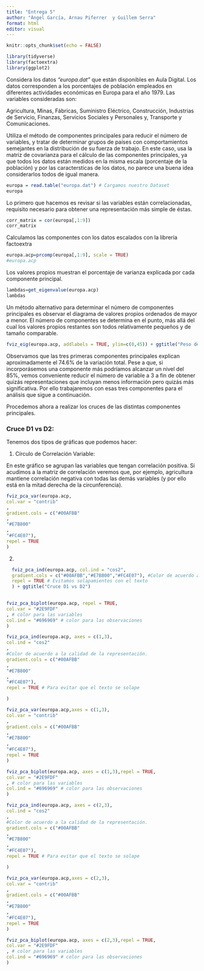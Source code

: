```yaml
---
title: "Entrega 5"
author: "Ángel García, Arnau Piferrer  y Guillem Serra"
format: html
editor: visual
---
```


```r
knitr::opts_chunk$set(echo = FALSE)
```

```r
library(tidyverse)
library(factoextra)
library(ggplot2)
```

Considera los datos *"europa.dat"* que están disponibles en Aula Digital. Los datos corresponden a los porcentajes de población empleados en diferentes actividades económicas en Europa para el año 1979. Las variables consideradas son:

Agricultura, Minas, Fábricas, Suministro Eléctrico, Construcción, Industrias de Servicio, Finanzas, Servicios Sociales y Personales y, Transporte y Comunicaciones.

Utiliza el método de componentes principales para reducir el número de variables, y tratar de determinar grupos de países con comportamientos semejantes en la distribución de su fuerza de trabajo. En este caso, usa la matriz de covarianza para el cálculo de las componentes principales, ya que todos los datos están medidos en la misma escala (porcentaje de la población) y por las caractersticas de los datos, no parece una buena idea considerarlos todos de igual manera.

```r
europa = read.table("europa.dat") # Cargamos nuestro Dataset
europa
```

Lo primero que hacemos es revisar si las variables están correlacionadas, requisito necesario para obtener una representación más simple de éstas.

```r
corr_matrix = cor(europa[,1:9])
corr_matrix
```

Calculamos las componentes con los datos escalados con la librería factoextra

```r
europa.acp=prcomp(europa[,1:9], scale = TRUE)
#europa.acp
```

Los valores propios muestran el porcentaje de varianza explicada por cada componente principal.

```r
lambdas=get_eigenvalue(europa.acp)
lambdas
```

Un método alternativo para determinar el número de componentes principales es observar el diagrama de valores propios ordenados de mayor a menor. El número de componentes se determina en el punto, más allá del cual los valores propios restantes son todos relativamente pequeños y de tamaño comparable.


```r
fviz_eig(europa.acp, addlabels = TRUE, ylim=c(0,45)) + ggtitle("Peso de las direcciones principales")
```


Observamos que las tres primeras componentes principales explican aproximadamente el 74.6% de la variación total. Pese a que, si incorporásemos una componente más podríamos alcanzar un nivel del 85%, vemos conveniente reducir el número de variable a 3 a fin de obtener quizás representaciones que incluyan menos información pero quizás más significativa. Por ello trabajaremos con esas tres componentes para el análisis que sigue a continuación.

Procedemos ahora a realizar los cruces de las distintas componentes principales.


### Cruce D1 vs D2:

Tenemos dos tipos de gráficas que podemos hacer:

1) Círculo de Correlación Variable:

En este gráfico se agrupan las variables que tengan correlación positiva. Si acudimos a la matriz de correlación veremos que, por ejemplo, agricultura mantiene correlación negativa con todas las demás variables (y por ello está en la mitad derecha de la circunferencia).

```r
fviz_pca_var(europa.acp,
col.var = "contrib"
,
gradient.cols = c("#00AFBB"
,
"#E7B800"
,
"#FC4E07"),
repel = TRUE
)
```


2) 


```r
  fviz_pca_ind(europa.acp, col.ind = "cos2",
  gradient.cols = c("#00AFBB","#E7B800","#FC4E07"), #Color de acuerdo a la calidad de la representación
  repel = TRUE # Evitamos solapamientos con el texto
  ) + ggtitle("Cruce D1 vs D2")
  
```


```r
fviz_pca_biplot(europa.acp, repel = TRUE,
col.var = "#2E9FDF"
, # color para las variables
col.ind = "#696969" # color para las observaciones
)
```

```r
fviz_pca_ind(europa.acp, axes = c(1,3),
col.ind = "cos2"
,
#Color de acuerdo a la calidad de la representación.
gradient.cols = c("#00AFBB"
,
"#E7B800"
,
"#FC4E07"),
repel = TRUE # Para evitar que el texto se solape

)
```

```r
fviz_pca_var(europa.acp,axes = c(1,3),
col.var = "contrib"
,
gradient.cols = c("#00AFBB"
,
"#E7B800"
,
"#FC4E07"),
repel = TRUE
)
```

```r
fviz_pca_biplot(europa.acp, axes = c(1,3),repel = TRUE,
col.var = "#2E9FDF"
, # color para las variables
col.ind = "#696969" # color para las observaciones
)
```

```r
fviz_pca_ind(europa.acp, axes = c(2,3),
col.ind = "cos2"
,
#Color de acuerdo a la calidad de la representación.
gradient.cols = c("#00AFBB"
,
"#E7B800"
,
"#FC4E07"),
repel = TRUE # Para evitar que el texto se solape

)
```

```r
fviz_pca_var(europa.acp,axes = c(2,3),
col.var = "contrib"
,
gradient.cols = c("#00AFBB"
,
"#E7B800"
,
"#FC4E07"),
repel = TRUE
)
```

```r
fviz_pca_biplot(europa.acp, axes = c(2,3),repel = TRUE,
col.var = "#2E9FDF"
, # color para las variables
col.ind = "#696969" # color para las observaciones
)
```


